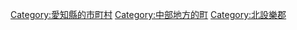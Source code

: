 {{Commonscat|Shitara, Aichi}}
{{Catmore}}

{{DEFAULTSORT:Shitara}}
[[Category:愛知縣的市町村|Category:愛知縣的市町村]]
[[Category:中部地方的町|Category:中部地方的町]]
[[Category:北設樂郡|Category:北設樂郡]]